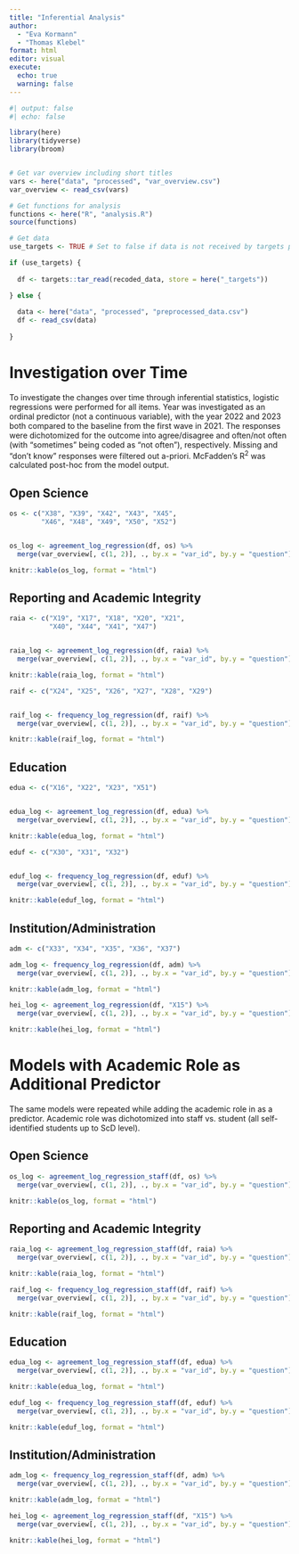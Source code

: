 ```yaml
---
title: "Inferential Analysis"
author:
  - "Eva Kormann"
  - "Thomas Klebel"
format: html
editor: visual
execute: 
  echo: true
  warning: false
---
```


```r
#| output: false
#| echo: false

library(here)
library(tidyverse)
library(broom)


# Get var overview including short titles
vars <- here("data", "processed", "var_overview.csv")
var_overview <- read_csv(vars)

# Get functions for analysis
functions <- here("R", "analysis.R")
source(functions)

# Get data
use_targets <- TRUE # Set to false if data is not received by targets pipeline

if (use_targets) {
  
  df <- targets::tar_read(recoded_data, store = here("_targets"))

} else {
  
  data <- here("data", "processed", "preprocessed_data.csv")
  df <- read_csv(data)
  
}
```

# Investigation over Time

To investigate the changes over time through inferential statistics, logistic regressions were performed for all items. Year was investigated as an ordinal predictor (not a continuous variable), with the year 2022 and 2023 both compared to the baseline from the first wave in 2021. The responses were dichotomized for the outcome into agree/disagree and often/not often (with "sometimes" being coded as "not often"), respectively. Missing and "don't know" responses were filtered out a-priori. McFadden's R^2^ was calculated post-hoc from the model output.

## Open Science

```r
os <- c("X38", "X39", "X42", "X43", "X45",
        "X46", "X48", "X49", "X50", "X52")


os_log <- agreement_log_regression(df, os) %>% 
  merge(var_overview[, c(1, 2)], ., by.x = "var_id", by.y = "question")

knitr::kable(os_log, format = "html")
```

## Reporting and Academic Integrity

```r
raia <- c("X19", "X17", "X18", "X20", "X21",
          "X40", "X44", "X41", "X47")


raia_log <- agreement_log_regression(df, raia) %>% 
  merge(var_overview[, c(1, 2)], ., by.x = "var_id", by.y = "question")

knitr::kable(raia_log, format = "html")
```

```r
raif <- c("X24", "X25", "X26", "X27", "X28", "X29")


raif_log <- frequency_log_regression(df, raif) %>% 
  merge(var_overview[, c(1, 2)], ., by.x = "var_id", by.y = "question")

knitr::kable(raif_log, format = "html")
```

## Education

```r
edua <- c("X16", "X22", "X23", "X51")


edua_log <- agreement_log_regression(df, edua) %>% 
  merge(var_overview[, c(1, 2)], ., by.x = "var_id", by.y = "question")

knitr::kable(edua_log, format = "html")
```

```r
eduf <- c("X30", "X31", "X32")


eduf_log <- frequency_log_regression(df, eduf) %>% 
  merge(var_overview[, c(1, 2)], ., by.x = "var_id", by.y = "question")

knitr::kable(eduf_log, format = "html")
```

## Institution/Administration

```r
adm <- c("X33", "X34", "X35", "X36", "X37")

adm_log <- frequency_log_regression(df, adm) %>% 
  merge(var_overview[, c(1, 2)], ., by.x = "var_id", by.y = "question")

knitr::kable(adm_log, format = "html")
```

```r
hei_log <- agreement_log_regression(df, "X15") %>% 
  merge(var_overview[, c(1, 2)], ., by.x = "var_id", by.y = "question")

knitr::kable(hei_log, format = "html")
```

# Models with Academic Role as Additional Predictor

The same models were repeated while adding the academic role in as a predictor. Academic role was dichotomized into staff vs. student (all self-identified students up to ScD level).

## Open Science

```r
os_log <- agreement_log_regression_staff(df, os) %>% 
  merge(var_overview[, c(1, 2)], ., by.x = "var_id", by.y = "question")

knitr::kable(os_log, format = "html")
```

## Reporting and Academic Integrity

```r
raia_log <- agreement_log_regression_staff(df, raia) %>% 
  merge(var_overview[, c(1, 2)], ., by.x = "var_id", by.y = "question")

knitr::kable(raia_log, format = "html")
```

```r
raif_log <- frequency_log_regression_staff(df, raif) %>% 
  merge(var_overview[, c(1, 2)], ., by.x = "var_id", by.y = "question")

knitr::kable(raif_log, format = "html")
```

## Education

```r
edua_log <- agreement_log_regression_staff(df, edua) %>% 
  merge(var_overview[, c(1, 2)], ., by.x = "var_id", by.y = "question")

knitr::kable(edua_log, format = "html")
```

```r
eduf_log <- frequency_log_regression_staff(df, eduf) %>% 
  merge(var_overview[, c(1, 2)], ., by.x = "var_id", by.y = "question")

knitr::kable(eduf_log, format = "html")
```

## Institution/Administration

```r
adm_log <- frequency_log_regression_staff(df, adm) %>% 
  merge(var_overview[, c(1, 2)], ., by.x = "var_id", by.y = "question")

knitr::kable(adm_log, format = "html")
```

```r
hei_log <- agreement_log_regression_staff(df, "X15") %>% 
  merge(var_overview[, c(1, 2)], ., by.x = "var_id", by.y = "question")

knitr::kable(hei_log, format = "html")
```
